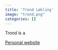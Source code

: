 ```yaml
---
title: 'Trond Løkling'
image: "trond.png"
categories: []
---
```


Trond is a 

[Personal website](https://www.nord.no/om/ansatte/trond-lokling)
